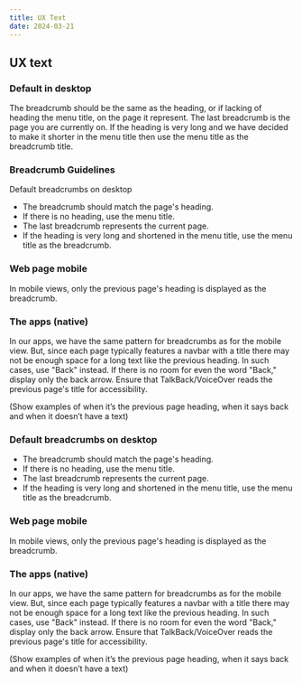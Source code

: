 ```yaml
---
title: UX Text
date: 2024-03-21
---
```


## UX text
### Default in desktop
The breadcrumb should be the same as the heading, or if lacking of heading the menu title, on the page it represent. The last breadcrumb is the page you are currently on. If the heading is very long and we have decided to make it shorter in the menu title then use the menu title as the breadcrumb title.


### Breadcrumb Guidelines
Default breadcrumbs on desktop

- The breadcrumb should match the page's heading.
- If there is no heading, use the menu title.
- The last breadcrumb represents the current page.
- If the heading is very long and shortened in the menu title, use the menu title as the breadcrumb.

### Web page mobile
In mobile views, only the previous page's heading is displayed as the breadcrumb.

<Grid columns={2} gapInline="small">
  <Figma node="4252-28407" caption="Desktop" />
  <Figma node="4252-28396" caption="Mobile" />
</Grid>

### The apps (native)
In our apps, we have the same pattern for breadcrumbs as for the mobile view. But, since each page typically features a navbar with a title there may not be enough space for a long text like the previous heading. In such cases, use "Back" instead. If there is no room for even the word "Back," display only the back arrow. Ensure that TalkBack/VoiceOver reads the previous page's title for accessibility.

(Show examples of when it’s the previous page heading, when it says back and when it doesn’t have a text)


### Default breadcrumbs on desktop

- The breadcrumb should match the page's heading.
- If there is no heading, use the menu title.
- The last breadcrumb represents the current page.
- If the heading is very long and shortened in the menu title, use the menu title as the breadcrumb.

### Web page mobile
In mobile views, only the previous page's heading is displayed as the breadcrumb.

<Grid columns={2} gapInline="small">
  <Figma node="4252-28407" caption="Desktop" />
  <Figma node="4252-28396" caption="Mobile" />
</Grid>

### The apps (native)
In our apps, we have the same pattern for breadcrumbs as for the mobile view. But, since each page typically features a navbar with a title there may not be enough space for a long text like the previous heading. In such cases, use "Back" instead. If there is no room for even the word "Back," display only the back arrow. Ensure that TalkBack/VoiceOver reads the previous page's title for accessibility.

(Show examples of when it’s the previous page heading, when it says back and when it doesn’t have a text)



